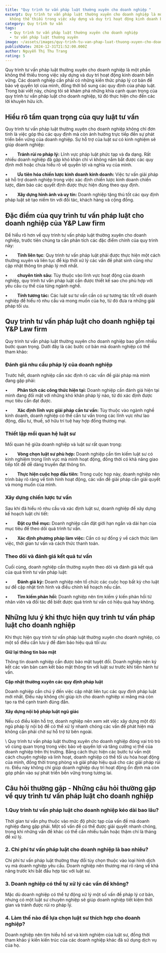 ```yaml
---
title: "Quy trình tư vấn pháp luật thường xuyên cho doanh nghiệp "
excerpt: Quy trình tư vấn pháp luật thường xuyên cho doanh nghiệp là một phần
  không thể thiếu trong việc xây dựng và duy trì hoạt động kinh doanh bền vững
category: Quy trình tư vấn
tags:
  - Quy trình tư vấn pháp luật thường xuyên cho doanh nghiệp
  - tư vấn pháp luật thường xuyên
image: ~/assets/images/quy-trinh-tu-van-phap-luat-thuong-xuyen-cho-doanh-nghiep.jpg
publishDate: 2024-12-31T21:52:00.000Z
author: Nguyễn Thị Thu Trang
rating: 5
---
```

Quy trình tư vấn pháp luật thường xuyên cho doanh nghiệp là một phần không thể thiếu trong việc xây dựng và duy trì hoạt động kinh doanh bền vững. Các doanh nghiệp cần phải có những kiến thức pháp lý cơ bản để bảo vệ quyền lợi của mình, đồng thời bổ sung các quy định của pháp luật. Trong bài viết này, chúng tôi sẽ khám phá những khía cạnh quan trọng của quy trình tư vấn pháp luật cho doanh nghiệp, từ đó thực hiện cho đến các lời khuyên hữu ích.

## Hiểu rõ tầm quan trọng của quy luật tư vấn

Quy trình tư vấn pháp luật thường xuyên cho doanh nghiệp không chỉ đơn tinh là việc góp thủ các quy định mà còn ảnh hưởng trực tiếp đến sự phát triển bền vững của doanh nghiệp. Sự hỗ trợ của luật sư có kinh nghiệm sẽ giúp doanh nghiệp:

•        	**Tránh rủi ro pháp lý:** Lĩnh vực pháp luật phức tạp và đa dạng. Rất nhiều doanh nghiệp đã gặp khó khăn chỉ vì không nắm bắt được các quy định mới hoặc chưa hiểu rõ về quyền lợi và nghĩa vụ của mình.

•        	**Ưu tiên hóa chiến lược kinh doanh kinh doanh:** Việc tư vấn giải pháp sẽ hỗ trợ doanh nghiệp trong việc xác định chiến lược kinh doanh chiến lược, đảm bảo các quyết định được thực hiện đúng theo quy định.

•        	**Xây dựng hình ảnh và uy tín:** Doanh nghiệp tặng thủ tốt các quy định pháp luật sẽ tạo niềm tin với đối tác, khách hàng và cộng đồng.

## Đặc điểm của quy trình tư vấn pháp luật cho doanh nghiệp của Y&P Law firm

Để hiểu rõ hơn về quy trình tư vấn pháp luật thường xuyên cho doanh nghiệp, trước tiên chúng ta cần phân tích các đặc điểm chính của quy trình này:

•        	**Tính liên tục**: Quy trình tư vấn pháp luật phải được thực hiện một cách thường xuyên và liên tục để kịp thời xử lý các vấn đề phát sinh cũng như cập nhật thông tin pháp lý mới nhất.

•        	**chuyên tính sâu:** Tùy thuộc vào lĩnh vực hoạt động của doanh nghiệp, quy trình tư vấn pháp luật cần được thiết kế sao cho phù hợp với yêu cầu cụ thể của từng ngành nghề.

•        	**Tính tương tác:** Các luật sư tư vấn cần có sự tương tác tốt với doanh nghiệp để hiểu rõ nhu cầu và mong muốn của họ, từ đó đưa ra những giải pháp tối ưu.

## Quy trình tư vấn pháp luật cho doanh nghiệp tại Y&P Law firm

Quy trình tư vấn pháp luật thường xuyên cho doanh nghiệp bao gồm nhiều bước quan trọng. Dưới đây là các bước cơ bản mà doanh nghiệp có thể tham khảo:

### Đánh giá nhu cầu pháp lý của doanh nghiệp

Trước hết, doanh nghiệp cần xác định rõ các vấn đề giải pháp mà mình đang gặp phải:

•        	**Phân tích các công thức hiện tại:** Doanh nghiệp cần đánh giá hiện tại mình đang đối mặt với những khó khăn pháp lý nào, từ đó xác định được mục tiêu cần đạt được.

•        	**Xác định lĩnh vực giải pháp cần tư vấn:** Tùy thuộc vào ngành nghề kinh doanh, doanh nghiệp có thể cần tư vấn trong các lĩnh vực như lao động, đầu tư, thuế, sở hữu trí tuệ hay hợp đồng thương mại.

### Thiết lập mối quan hệ luật sư

Mối quan hệ giữa doanh nghiệp và luật sư rất quan trọng:

•        	**Vòng chọn luật sư phù hợp:** Doanh nghiệp cần tìm kiếm luật sư có kinh nghiệm trong lĩnh vực mà mình hoạt động, đồng thời có khả năng giao tiếp tốt để dễ dàng truyền đạt thông tin.

•        	**Thực hiện cuộc họp đầu tiên:** Trong cuộc họp này, doanh nghiệp nên trình bày rõ ràng về tình hình hoạt động, các vấn đề giải pháp cần giải quyết và mong muốn của mình.

### Xây dựng chiến lược tư vấn

Sau khi đã hiểu rõ nhu cầu và xác định luật sư, doanh nghiệp để xây dựng kế hoạch luật chi tiết:

•        	**Đặt cụ thể mục:** Doanh nghiệp cần đặt giới hạn ngắn và dài hạn của mục tiêu để theo dõi quá trình tư vấn.

•        	**Xác định phương pháp làm việc:** Cần có sự đồng ý về cách thức làm việc, thời gian tư vấn và cách thức thanh toán.

### Theo dõi và đánh giá kết quả tư vấn

Cuối cùng, doanh nghiệp cần thường xuyên theo dõi và đánh giá kết quả của quá trình tư vấn pháp luật:

•        	**Đánh giá kỳ:** Doanh nghiệp nên tổ chức các cuộc họp bất kỳ cho luật sư để cập nhật tình hình và điều chỉnh kế hoạch nếu cần.

•        	**Tìm kiếm phản hồi:** Doanh nghiệp nên tìm kiếm ý kiến phản hồi từ nhân viên và đối tác để biết được quá trình tư vấn có hiệu quả hay không.

## Những lưu ý khi thực hiện quy trình tư vấn pháp luật cho doanh nghiệp

Khi thực hiện quy trình tư vấn pháp luật thường xuyên cho doanh nghiệp, có một số điều cần lưu ý để đảm bảo hiệu quả tối ưu:

**Giữ lại thông tin bảo mật**

Thông tin doanh nghiệp cần được bảo mật tuyệt đối. Doanh nghiệp nên ký kết các văn bản cam kết bảo mật thông tin với luật sư trước khi tiến hành tư vấn.

**Cập nhật thường xuyên các quy định pháp luật**

Doanh nghiệp cần chú ý đến việc cập nhật liên tục các quy định pháp luật mới nhất. Điều này không chỉ giúp ích cho doanh nghiệp xi măng mà còn tạo ra thế cạnh tranh đúng đắn.

**Xây dựng nội bộ pháp luật ngũ giác**

Nếu có điều kiện hỗ trợ, doanh nghiệp nên xem xét việc xây dựng một đội ngũ pháp lý nội bộ để có thể xử lý nhanh chóng các vấn đề phát hiện mà không cần phải chờ sự hỗ trợ từ bên ngoài.

\    Quy trình tư vấn pháp luật thường xuyên cho doanh nghiệp đóng vai trò trò vô cùng quan trọng trong việc bảo vệ quyền lợi và tăng cường vị thế của doanh nghiệp trên thị trường. Bằng cách thực hiện các bước tư vấn một cách chuyên nghiệp và linh hoạt, doanh nghiệp có thể tối ưu hóa hoạt động của mình, đồng thời trong phòng và giải pháp hiệu quả cho các giải pháp rủi ro. Điều này không chỉ giúp doanh nghiệp duy trì hoạt động ổn định mà còn góp phần vào sự phát triển bền vững trong tương lai.

## Câu hỏi thường gặp - Những câu hỏi thường gặp về quy trình tư vấn pháp luật cho doanh nghiệp

### 1.Quy trình tư vấn pháp luật cho doanh nghiệp kéo dài bao lâu?

Thời gian tư vấn phụ thuộc vào mức độ phức tạp của vấn đề mà doanh nghiệp đang gặp phải. Một số vấn đề có thể được giải quyết nhanh chóng, trong khi những vấn đề khác có thể cần nhiều tuần hoặc thậm chí là tháng để xử lý.

### 2. Chi phí tư vấn pháp luật cho doanh nghiệp là bao nhiêu?

Chi phí tư vấn pháp luật thường thay đổi tùy chọn thuộc vào loại hình dịch vụ mà doanh nghiệp yêu cầu. Doanh nghiệp nên thương mại rõ ràng về khả năng trước khi bắt đầu hợp tác với luật sư.

### 3. Doanh nghiệp có thể tự xử lý các vấn đề không?

Mặc dù doanh nghiệp có thể tự động xử lý một số vấn đề pháp lý cơ bản, nhưng có một luật sư chuyên nghiệp sẽ giúp doanh nghiệp tiết kiệm thời gian và tránh được rủi ro pháp lý.

### 4. Làm thế nào để lựa chọn luật sư thích hợp cho doanh nghiệp?

Doanh nghiệp nên tìm hiểu hồ sơ và kinh nghiệm của luật sư, đồng thời tham khảo ý kiến kiến trúc của các doanh nghiệp khác đã sử dụng dịch vụ của họ.
